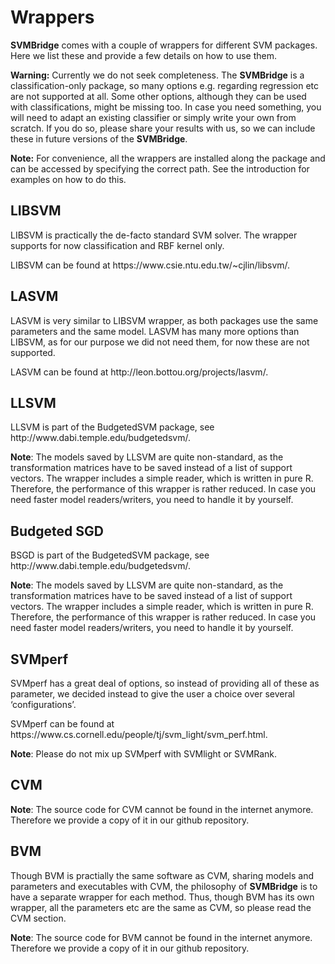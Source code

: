 # Wrappers

**SVMBridge** comes with a couple of wrappers for different SVM packages. Here we list these and provide a few details on how to use them.


**Warning:** Currently we do not seek completeness. The **SVMBridge** is a classification-only package, so many options e.g. regarding regression etc are not supported at all. Some other options, although they can be used with classifications, might be missing too. In case you need something, you will need to adapt an existing classifier or simply write your own from scratch. If you do so, please share your results with us, so we can include these in future versions of the **SVMBridge**.


**Note:** For convenience, all the wrappers are installed along the package and can be accessed by specifying the correct path. See the introduction for examples on how to do this.


## LIBSVM

LIBSVM is practically the de-facto standard SVM solver.
The wrapper supports for now classification and RBF kernel only.

LIBSVM can be found at https://www.csie.ntu.edu.tw/~cjlin/libsvm/.


## LASVM

LASVM is very similar to LIBSVM wrapper, as both packages use the same parameters and the same model. LASVM has many more options than LIBSVM, as for our purpose we did not need them, for now these are not supported.

LASVM can be found at http://leon.bottou.org/projects/lasvm/.


## LLSVM


LLSVM is part of the BudgetedSVM package, see http://www.dabi.temple.edu/budgetedsvm/.


**Note**: The models saved by LLSVM are quite non-standard, as the transformation matrices
have to be saved instead of a list of support vectors. The wrapper includes a simple
reader, which is written in pure R. Therefore, the performance of this wrapper is rather
reduced. In case you need faster model readers/writers, you need to handle it by
yourself.



## Budgeted SGD

BSGD is part of the BudgetedSVM package, see http://www.dabi.temple.edu/budgetedsvm/.

**Note**: The models saved by LLSVM are quite non-standard, as the transformation matrices
have to be saved instead of a list of support vectors. The wrapper includes a simple
reader, which is written in pure R. Therefore, the performance of this wrapper is rather
reduced. In case you need faster model readers/writers, you need to handle it by
yourself.


## SVMperf

SVMperf has a great deal of options, so instead of providing all of these as parameter, we decided instead to give the user a choice over several 'configurations'.

SVMperf can be found at https://www.cs.cornell.edu/people/tj/svm_light/svm_perf.html.

**Note**: Please do not mix up SVMperf with SVMlight or SVMRank.




## CVM


**Note**: The source code for CVM cannot be found in the internet anymore.
Therefore we provide a copy of it in our github repository.


## BVM

Though BVM is practially the same software as CVM, sharing models and parameters and executables with CVM, the philosophy of **SVMBridge** is to have a separate wrapper for each method. Thus, though BVM has its own wrapper, all the parameters etc are the same as CVM, so please read the CVM section.

**Note**: The source code for BVM cannot be found in the internet anymore.
Therefore we provide a copy of it in our github repository.
